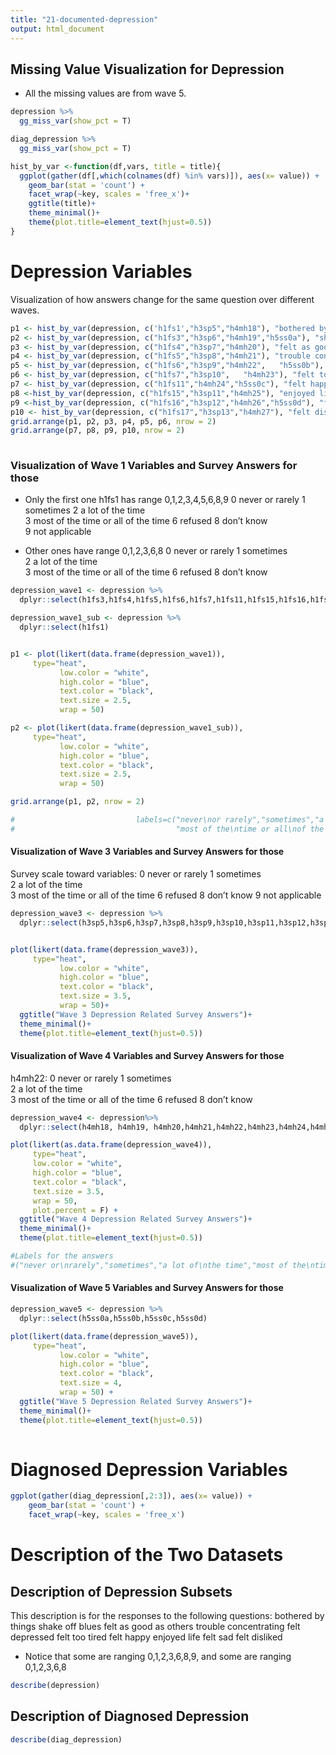 ```yaml
---
title: "21-documented-depression"
output: html_document
---
```

## Missing Value Visualization for Depression
* All the missing values are from wave 5.
```r
depression %>% 
  gg_miss_var(show_pct = T)
```

```r
diag_depression %>% 
  gg_miss_var(show_pct = T)
```

```r
hist_by_var <-function(df,vars, title = title){
  ggplot(gather(df[,which(colnames(df) %in% vars)]), aes(x= value)) + 
    geom_bar(stat = 'count') + 
    facet_wrap(~key, scales = 'free_x')+
    ggtitle(title)+
    theme_minimal()+
    theme(plot.title=element_text(hjust=0.5))
}
```



# Depression Variables
Visualization of how answers change for the same question over different waves.
```r

p1 <- hist_by_var(depression, c('h1fs1',"h3sp5","h4mh18"), "bothered by things")
p2 <- hist_by_var(depression, c("h1fs3","h3sp6","h4mh19","h5ss0a"), "shake off blues")
p3 <- hist_by_var(depression, c("h1fs4","h3sp7","h4mh20"), "felt as good as others")
p4 <- hist_by_var(depression, c("h1fs5","h3sp8","h4mh21"), "trouble concentrating")
p5 <- hist_by_var(depression, c("h1fs6","h3sp9","h4mh22",	"h5ss0b"), "felt depressed")
p6 <- hist_by_var(depression, c("h1fs7","h3sp10",	"h4mh23"), "felt too tired")
p7 <- hist_by_var(depression, c("h1fs11","h4mh24","h5ss0c"), "felt happy")
p8 <-hist_by_var(depression, c("h1fs15","h3sp11","h4mh25"), "enjoyed life")
p9 <-hist_by_var(depression, c("h1fs16","h3sp12","h4mh26","h5ss0d"), "felt sad")
p10 <- hist_by_var(depression, c("h1fs17","h3sp13","h4mh27"), "felt disliked")
grid.arrange(p1, p2, p3, p4, p5, p6, nrow = 2)
grid.arrange(p7, p8, p9, p10, nrow = 2)             
          
```

### Visualization of Wave 1 Variables and Survey Answers for those
* Only the first one h1fs1 has range 0,1,2,3,4,5,6,8,9
0	never or rarely
1	sometimes
2	a lot of the time	
3	most of the time or all of the time	
6	refused	
8	don't know	
9	not applicable

* Other ones have range 0,1,2,3,6,8
0	never or rarely	
1	sometimes	
2	a lot of the time	
3	most of the time or all of the time	
6	refused	
8	don't know

```r
depression_wave1 <- depression %>% 
  dplyr::select(h1fs3,h1fs4,h1fs5,h1fs6,h1fs7,h1fs11,h1fs15,h1fs16,h1fs17)

depression_wave1_sub <- depression %>% 
  dplyr::select(h1fs1)


p1 <- plot(likert(data.frame(depression_wave1)),
     type="heat",
           low.color = "white",
           high.color = "blue",
           text.color = "black",
           text.size = 2.5,
           wrap = 50)

p2 <- plot(likert(data.frame(depression_wave1_sub)),
     type="heat",
           low.color = "white",
           high.color = "blue",
           text.color = "black",
           text.size = 2.5,
           wrap = 50)

grid.arrange(p1, p2, nrow = 2)

#                           labels=c("never\nor rarely","sometimes","a lot of\nthe time",
#                                    "most of the\ntime or all\nof the time","refused","don't know")))

```
#### Visualization of Wave 3 Variables and Survey Answers for those

Survey scale toward variables:
0	never or rarely
1	sometimes	
2	a lot of the time	
3	most of the time or all of the time	
6	refused	
8	don't know
9	not applicable
```r
depression_wave3 <- depression %>% 
  dplyr::select(h3sp5,h3sp6,h3sp7,h3sp8,h3sp9,h3sp10,h3sp11,h3sp12,h3sp13)


plot(likert(data.frame(depression_wave3)),
     type="heat",
           low.color = "white",
           high.color = "blue",
           text.color = "black",
           text.size = 3.5,
           wrap = 50)+
  ggtitle("Wave 3 Depression Related Survey Answers")+
  theme_minimal()+
  theme(plot.title=element_text(hjust=0.5))

```
#### Visualization of Wave 4 Variables and Survey Answers for those
h4mh22:
0	never or rarely
1	sometimes	
2	a lot of the time	
3	most of the time or all of the time	
6	refused	
8	don't know	
```r

depression_wave4 <- depression%>% 
  dplyr::select(h4mh18, h4mh19, h4mh20,h4mh21,h4mh22,h4mh23,h4mh24,h4mh25,h4mh26,h4mh27) 

plot(likert(as.data.frame(depression_wave4)),
     type="heat",
     low.color = "white",
     high.color = "blue",
     text.color = "black",
     text.size = 3.5,
     wrap = 50,
     plot.percent = F) +
  ggtitle("Wave 4 Depression Related Survey Answers")+
  theme_minimal()+
  theme(plot.title=element_text(hjust=0.5))

#Labels for the answers 
#("never or\nrarely","sometimes","a lot of\nthe time","most of the\ntime or all\nof the time","refused","don't\nknow"

```
#### Visualization of Wave 5 Variables and Survey Answers for those
```r
depression_wave5 <- depression %>% 
  dplyr::select(h5ss0a,h5ss0b,h5ss0c,h5ss0d)

plot(likert(data.frame(depression_wave5)),
     type="heat",
           low.color = "white",
           high.color = "blue",
           text.color = "black",
           text.size = 4,
           wrap = 50) +
  ggtitle("Wave 5 Depression Related Survey Answers")+
  theme_minimal()+
  theme(plot.title=element_text(hjust=0.5))
  

```



# Diagnosed Depression Variables

```r

ggplot(gather(diag_depression[,2:3]), aes(x= value)) + 
    geom_bar(stat = 'count') + 
    facet_wrap(~key, scales = 'free_x')
```

# Description of the Two Datasets

## Description of Depression Subsets
This description is for the responses to the following questions:
bothered by things
shake off blues
felt as good as others
trouble concentrating
felt depressed
felt too tired
felt happy
enjoyed life
felt sad
felt disliked

* Notice that some are ranging 0,1,2,3,6,8,9, and some are ranging 0,1,2,3,6,8
```r
describe(depression)
```


## Description of Diagnosed Depression
```r
describe(diag_depression)
```

